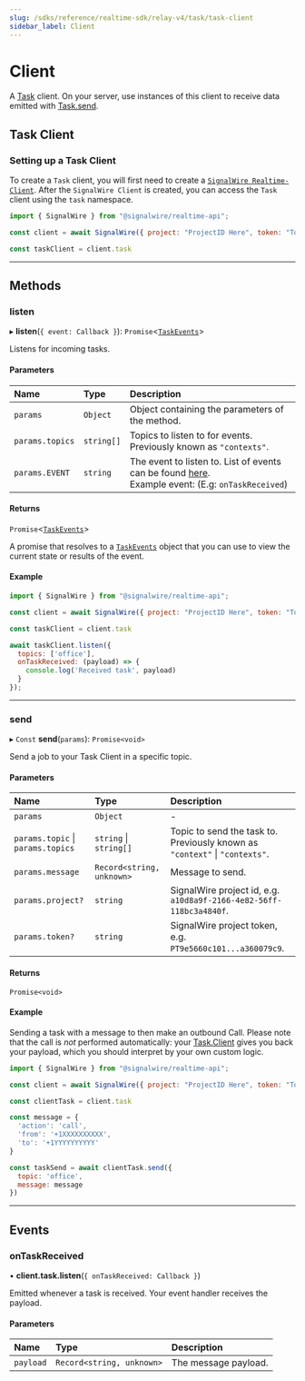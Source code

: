 ```yaml
---
slug: /sdks/reference/realtime-sdk/relay-v4/task/task-client
sidebar_label: Client
---
```


# Client

A [Task](./index.mdx) client. On your server, use instances of this client to receive data emitted with [Task.send](#send).

## **Task Client**

### Setting up a Task Client

To create a `Task` client, you will first need to create a [`SignalWire Realtime-Client`](../realtime-client/index.mdx).
After the `SignalWire Client` is created, you can access the `Task` client using the `task` namespace.

```javascript
import { SignalWire } from "@signalwire/realtime-api";

const client = await SignalWire({ project: "ProjectID Here", token: "Token Here"})

const taskClient = client.task
```

---

## **Methods**


### listen

▸ **listen**(`{ event: Callback }`): `Promise`\<[`TaskEvents`](#events)>

Listens for incoming tasks.


#### Parameters

| Name            | Type       | Description                                                                                                      |
|:----------------|:-----------|:-----------------------------------------------------------------------------------------------------------------|
| `params`        | `Object`   | Object containing the parameters of the method.                                                                  |
| `params.topics` | `string[]` | Topics to listen to for events. Previously known as `"contexts"`.                                                |
| `params.EVENT`  | `string`   | The event to listen to. List of events can be found [here](#events).<br />Example event: (E.g: `onTaskReceived`) |

#### Returns

`Promise`\<[`TaskEvents`](#events)>

A promise that resolves to a [`TaskEvents`](#events) object
that you can use to view the current state or results of the event.

#### Example

```js
import { SignalWire } from "@signalwire/realtime-api";

const client = await SignalWire({ project: "ProjectID Here", token: "Token Here"})

const taskClient = client.task

await taskClient.listen({
  topics: ['office'],
  onTaskReceived: (payload) => {
    console.log('Received task', payload)
  }
});
```

---


### send

▸ `Const` **send**(`params`): `Promise<void>`

Send a job to your Task Client in a specific topic.

#### Parameters

| Name                              | Type                      | Description                                                                 |
|:----------------------------------|:--------------------------|:----------------------------------------------------------------------------|
| `params`                          | `Object`                  | -                                                                           |
| `params.topic` \| `params.topics` | `string` \| `string[]`    | Topic to send the task to. Previously known as `"context"` \| `"contexts"`. |
| `params.message`                  | `Record<string, unknown>` | Message to send.                                                            |
| `params.project?`                 | `string`                  | SignalWire project id, e.g. `a10d8a9f-2166-4e82-56ff-118bc3a4840f`.         |
| `params.token?`                   | `string`                  | SignalWire project token, e.g. `PT9e5660c101...a360079c9`.                  |

#### Returns

`Promise<void>`

#### Example

Sending a task with a message to then make an outbound Call. Please note that the call is _not_ performed automatically: your [Task.Client](./task-client.mdx) gives you back your payload, which you should interpret by your own custom logic.

```js
import { SignalWire } from "@signalwire/realtime-api";

const client = await SignalWire({ project: "ProjectID Here", token: "Token Here"})

const clientTask = client.task

const message = {
  'action': 'call',
  'from': '+1XXXXXXXXXX',
  'to': '+1YYYYYYYYYY'
}

const taskSend = await clientTask.send({
  topic: 'office',
  message: message
})
```

---

## **Events**

### onTaskReceived

• **client.task.listen**(`{ onTaskReceived: Callback }`)

Emitted whenever a task is received. Your event handler receives the payload.


#### Parameters

| Name      | Type                      | Description          |
|:----------|:--------------------------|:---------------------|
| `payload` | `Record<string, unknown>` | The message payload. |
